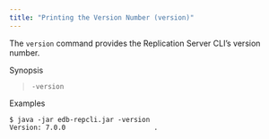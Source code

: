 ```yaml
---
title: "Printing the Version Number (version)"
---
```


<div id="print_version" class="registered_link"></div>

The `version` command provides the Replication Server CLI’s version number.

Synopsis

> `-version`

Examples

```text
$ java -jar edb-repcli.jar -version
Version: 7.0.0                      .
```
